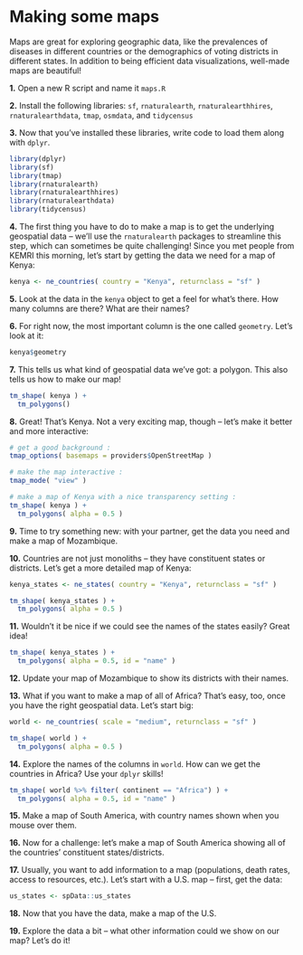 # Making some maps

Maps are great for exploring geographic data, like the prevalences of diseases in different countries or the
demographics of voting districts in different states. In addition to being efficient data visualizations, 
well-made maps are beautiful!

**1.** Open a new R script and name it `maps.R`

**2.** Install the following libraries: `sf`, `rnaturalearth`, `rnaturalearthhires`, `rnaturalearthdata`, `tmap`, `osmdata`, and `tidycensus`

**3.** Now that you've installed these libraries, write code to load them along with `dplyr`.

```r
library(dplyr)
library(sf)
library(tmap)
library(rnaturalearth)
library(rnaturalearthhires)
library(rnaturalearthdata)
library(tidycensus)
```

**4.** The first thing you have to do to make a map is to get the underlying geospatial data -- we'll use the `rnaturalearth` packages to streamline this step, which can sometimes be quite challenging! Since you met people from KEMRI this morning, let's start by getting the data we need for a map of Kenya:

```r

kenya <- ne_countries( country = "Kenya", returnclass = "sf" )

```

**5.** Look at the data in the `kenya` object to get a feel for what's there. How many columns are there? What are their names?

**6.** For right now, the most important column is the one called `geometry`. Let's look at it:

```r

kenya$geometry

```

**7.** This tells us what kind of geospatial data we've got: a polygon. This also tells us how to make our map!

```r

tm_shape( kenya ) + 
  tm_polygons()

```

**8.** Great! That's Kenya. Not a very exciting map, though -- let's make it better and more interactive:

```r

# get a good background :
tmap_options( basemaps = providers$OpenStreetMap ) 

# make the map interactive :
tmap_mode( "view" )

# make a map of Kenya with a nice transparency setting :
tm_shape( kenya ) + 
  tm_polygons( alpha = 0.5 )

```

**9.** Time to try something new: with your partner, get the data you need and make a map of Mozambique.

**10.** Countries are not just monoliths -- they have constituent states or districts. Let's get a more detailed map of Kenya:

```r

kenya_states <- ne_states( country = "Kenya", returnclass = "sf" )

tm_shape( kenya_states ) + 
  tm_polygons( alpha = 0.5 )

```

**11.** Wouldn't it be nice if we could see the names of the states easily? Great idea! 

```r

tm_shape( kenya_states ) + 
  tm_polygons( alpha = 0.5, id = "name" )

```

**12.** Update your map of Mozambique to show its districts with their names.

**13.** What if you want to make a map of all of Africa? That's easy, too, once you have the right geospatial data. Let's start big:

```r

world <- ne_countries( scale = "medium", returnclass = "sf" )

tm_shape( world ) + 
  tm_polygons( alpha = 0.5 )

```

**14.** Explore the names of the columns in `world`. How can we get the countries in Africa? Use your `dplyr` skills!

```r

tm_shape( world %>% filter( continent == "Africa") ) + 
  tm_polygons( alpha = 0.5, id = "name" )

```

**15.** Make a map of South America, with country names shown when you mouse over them.

**16.** Now for a challenge: let's make a map of South America showing all of the countries' constituent states/districts.

**17.** Usually, you want to add information to a map (populations, death rates, access to resources, etc.). Let's start with a U.S. map -- first, get the data:

```r
us_states <- spData::us_states
```

**18.** Now that you have the data, make a map of the U.S. 

**19.** Explore the data a bit -- what other information could we show on our map? Let's do it!
